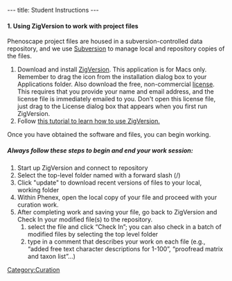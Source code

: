 ---
title: Student Instructions
---

====1. Using ZigVersion to work with project files ====

Phenoscape project files  are housed in a subversion-controlled data repository, and we use [http://sourceforge.net/svn/?group_id=224046/ Subversion] to manage local and repository copies of the files.

# Download and install [http://zigversion.com/ ZigVersion]. This application is for Macs only. Remember to drag the icon from the installation dialog box to your Applications folder.  Also download the free, non-commercial [http://zigversion.com/ license]. This requires that you provide your name and email address, and the license file is immediately emailed to you.  Don't open this license file, just drag to the License dialog box that appears when you first run ZigVersion.
# Follow [[Data Repository Access Instructions| this tutorial to learn how to use ZigVersion.]]

Once you have obtained the software and files, you can begin working.

===== ''Always follow these steps to begin and end your work session:'' =====

#	Start up ZigVersion and connect to repository
#	Select the top-level folder named with a forward slash (/)
#	Click "update" to download recent versions of files to your local, working folder
#	Within Phenex, open the local copy of your file and proceed with your curation work.
#	After completing work and saving your file, go back to ZigVersion and Check In your modified file(s) to the repository.
##	select the file and click “Check In”; you can also check in a batch of modified files by selecting the top level folder
##	type in a comment that describes your work on each file (e.g., “added free text character descriptions for 1-100”, “proofread matrix and taxon list”…)

[[Category:Curation]]